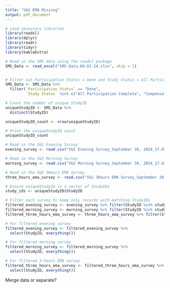 ```yaml
---
title: "V&S EMA Missing"
output: pdf_document
---
```


```r
# Load necessary libraries
library(readxl)
library(dplyr)
library(readr)
library(tidyr)
library(kableExtra)
```



```r
# Read in the SMS data using the readxl package
SMS_Data <- read_excel("SMS Data.09.03.24.xlsx", skip = 1)


# Filter out Participation Status = Done and Study Status = All Participation Complete or Compensation Sent
SMS_Data <- SMS_Data %>%
  filter(`Participation Status` == "Done", 
         `Study Status` %in% c("All Participation Complete", "Compensation Sent"))

# Count the number of unique StudyID
uniqueStudyID <- SMS_Data %>%
  distinct(StudyID)

uniqueStudyID_count <- nrow(uniqueStudyID)

# Print the uniqueStudyID count
uniqueStudyID_count

```


```r

# Read in the V&S Evening Survey
evening_survey <- read.csv("V&S Evening Survey_September 30, 2024_17.01.csv", header = TRUE)

# Read in the V&S Morning Survey
morning_survey <- read.csv("V&S Morning Survey_September 30, 2024_17.01.csv", header = TRUE)

# Read in the V&S 3Hours EMA Survey
three_hours_ema_survey <- read.csv("V&S 3Hours EMA Survey_September 30, 2024_17.00.csv", header = TRUE)

```


```r
# Ensure uniqueStudyID is a vector of StudyIDs
study_ids <- uniqueStudyID$StudyID

# Filter each survey to keep only records with matching StudyIDs
filtered_evening_survey <- evening_survey %>% filter(StudyID %in% study_ids)
filtered_morning_survey <- morning_survey %>% filter(StudyID %in% study_ids)
filtered_three_hours_ema_survey <- three_hours_ema_survey %>% filter(StudyID %in% study_ids)

```


```r
# For filtered evening survey
filtered_evening_survey <- filtered_evening_survey %>%
  select(StudyID, everything())

# For filtered morning survey
filtered_morning_survey <- filtered_morning_survey %>%
  select(StudyID, everything())

# For filtered 3-hours EMA survey
filtered_three_hours_ema_survey <- filtered_three_hours_ema_survey %>%
  select(StudyID, everything())
```



Merge data or separate?


